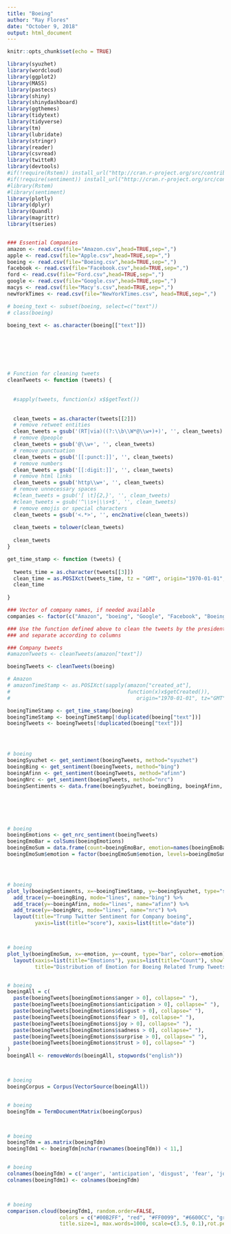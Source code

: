 ---
title: "Boeing"
author: "Ray Flores"
date: "October 9, 2018"
output: html_document
---

```{r setup, include=FALSE}
knitr::opts_chunk$set(echo = TRUE)

library(syuzhet)
library(wordcloud)
library(ggplot2)
library(MASS)
library(pastecs)
library(shiny)
library(shinydashboard)
library(ggthemes)
library(tidytext)
library(tidyverse)
library(tm)
library(lubridate)
library(stringr)
library(reader)
library(csvread)
library(twitteR)
library(devtools)
#if(!require(Rstem)) install_url("http://cran.r-project.org/src/contrib/Archive/Rstem/Rstem_0.4-1.tar.gz")
#if(!require(sentiment)) install_url("http://cran.r-project.org/src/contrib/Archive/sentiment/sentiment_0.2.tar.gz")
#library(Rstem)
#library(sentiment)
library(plotly)
library(dplyr)
library(Quandl)
library(magrittr)
library(tseries)


### Essential Companies
amazon <- read.csv(file="Amazon.csv",head=TRUE,sep=",")
apple <- read.csv(file="Apple.csv",head=TRUE,sep=",")
boeing <- read.csv(file="Boeing.csv",head=TRUE,sep=",")
facebook <- read.csv(file="Facebook.csv",head=TRUE,sep=",")
ford <- read.csv(file="Ford.csv",head=TRUE,sep=",")
google <- read.csv(file="Google.csv",head=TRUE,sep=",")
macys <- read.csv(file="Macy's.csv",head=TRUE,sep=",")
newYorkTimes <- read.csv(file="NewYorkTimes.csv", head=TRUE,sep=",")

# boeing_text <- subset(boeing, select=c("text"))
# class(boeing)

boeing_text <- as.character(boeing[["text"]])







# Function for cleaning tweets
cleanTweets <- function (tweets) {
  
  
  #sapply(tweets, function(x) x$$getText())
  
  
  clean_tweets = as.character(tweets[[2]])
  # remove retweet entities
  clean_tweets = gsub('(RT|via)((?:\\b\\W*@\\w+)+)', '', clean_tweets)
  # remove @people
  clean_tweets = gsub('@\\w+', '', clean_tweets)
  # remove punctuation
  clean_tweets = gsub('[[:punct:]]', '', clean_tweets)
  # remove numbers
  clean_tweets = gsub('[[:digit:]]', '', clean_tweets)
  # remove html links
  clean_tweets = gsub('http\\w+', '', clean_tweets)
  # remove unnecessary spaces
  #clean_tweets = gsub('[ \t]{2,}', '', clean_tweets)
  #clean_tweets = gsub('^\\s+|\\s+$', '', clean_tweets)
  # remove emojis or special characters
  clean_tweets = gsub('<.*>', '', enc2native(clean_tweets))
  
  clean_tweets = tolower(clean_tweets)
  
  clean_tweets
}

get_time_stamp <- function (tweets) {
  
  tweets_time = as.character(tweets[[3]])
  clean_time = as.POSIXct(tweets_time, tz = "GMT", origin="1970-01-01", format = "%D %k ")
  clean_time
  
}

### Vector of company names, if needed available
companies <- factor(c("Amazon", "boeing", "Google", "Facebook", "Boeing", "Ford"))

### Use the function defined above to clean the tweets by the president 
### and separate according to columns 

### Company tweets
#amazonTweets <- cleanTweets(amazon["text"])

boeingTweets <- cleanTweets(boeing)

# Amazon
# amazonTimeStamp <- as.POSIXct(sapply(amazon["created_at"], 
#                                      function(x)x$getCreated()), 
#                                         origin="1970-01-01", tz="GMT")

boeingTimeStamp <- get_time_stamp(boeing)
boeingTimeStamp <- boeingTimeStamp[!duplicated(boeing["text"])]
boeingTweets <- boeingTweets[!duplicated(boeing["text"])]




# boeing
boeingSyuzhet <- get_sentiment(boeingTweets, method="syuzhet")
boeingBing <- get_sentiment(boeingTweets, method="bing")
boeingAfinn <- get_sentiment(boeingTweets, method="afinn")
boeingNrc <- get_sentiment(boeingTweets, method="nrc")
boeingSentiments <- data.frame(boeingSyuzhet, boeingBing, boeingAfinn, boeingNrc, boeingTimeStamp)






# boeing
boeingEmotions <- get_nrc_sentiment(boeingTweets)
boeingEmoBar = colSums(boeingEmotions)
boeingEmoSum = data.frame(count=boeingEmoBar, emotion=names(boeingEmoBar))
boeingEmoSum$emotion = factor(boeingEmoSum$emotion, levels=boeingEmoSum$emotion[order(boeingEmoSum$count, decreasing = TRUE)])




# boeing
plot_ly(boeingSentiments, x=~boeingTimeStamp, y=~boeingSyuzhet, type="scatter", mode="jitter", name="syuzhet") %>%
  add_trace(y=~boeingBing, mode="lines", name="bing") %>%
  add_trace(y=~boeingAfinn, mode="lines", name="afinn") %>%
  add_trace(y=~boeingNrc, mode="lines", name="nrc") %>%
  layout(title="Trump Twitter Sentiment for Company boeing",
         yaxis=list(title="score"), xaxis=list(title="date"))



# boeing
plot_ly(boeingEmoSum, x=~emotion, y=~count, type="bar", color=~emotion) %>%
  layout(xaxis=list(title="Emotions"), yaxis=list(title="Count"), showlegend=FALSE,
         title="Distribution of Emotion for Boeing Related Trump Tweets")


# boeing
boeingAll = c(
  paste(boeingTweets[boeingEmotions$anger > 0], collapse=" "),
  paste(boeingTweets[boeingEmotions$anticipation > 0], collapse=" "),
  paste(boeingTweets[boeingEmotions$disgust > 0], collapse=" "),
  paste(boeingTweets[boeingEmotions$fear > 0], collapse=" "),
  paste(boeingTweets[boeingEmotions$joy > 0], collapse=" "),
  paste(boeingTweets[boeingEmotions$sadness > 0], collapse=" "),
  paste(boeingTweets[boeingEmotions$surprise > 0], collapse=" "),
  paste(boeingTweets[boeingEmotions$trust > 0], collapse=" ")
)
boeingAll <- removeWords(boeingAll, stopwords("english"))



# boeing
boeingCorpus = Corpus(VectorSource(boeingAll))


# boeing
boeingTdm = TermDocumentMatrix(boeingCorpus)



# boeing
boeingTdm = as.matrix(boeingTdm)
boeingTdm1 <- boeingTdm[nchar(rownames(boeingTdm)) < 11,]


# boeing
colnames(boeingTdm) = c('anger', 'anticipation', 'disgust', 'fear', 'joy', 'sadness', 'surprise', 'trust')
colnames(boeingTdm1) <- colnames(boeingTdm)



# boeing
comparison.cloud(boeingTdm1, random.order=FALSE,
                 colors = c("#00B2FF", "red", "#FF0099", "#6600CC", "green", "orange", "blue", "brown"),
                 title.size=1, max.words=1000, scale=c(3.5, 0.1),rot.per=0.4)


```
